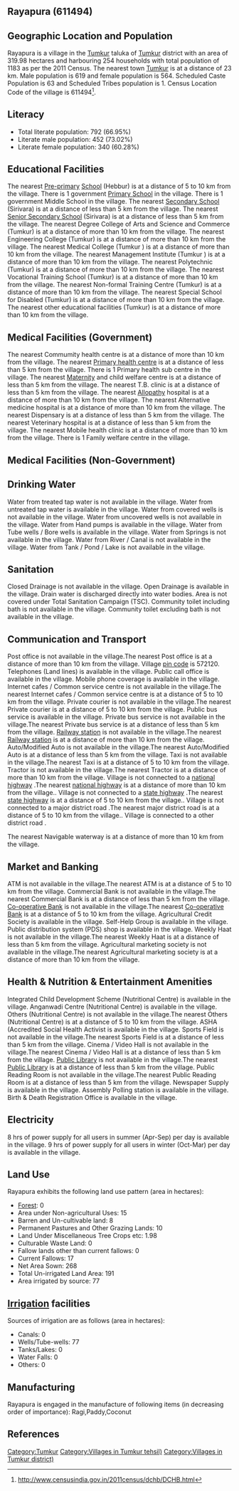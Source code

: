 {{Infobox settlement
| name=Rayapura
| native_name=
| native_name_lang=
| other_name=
| nickname=
| settlement_type=Village
| image_skyline=
| image_alt=
| image_caption=
| pushpin_map=India Karnataka
| pushpin_label_position=right
| pushpin_map_alt=
| pushpin_map_caption=Location in Karnataka, India
| latd=
| latm=
| lats=
| latNS=
| longd=
| longm=
| longs=
| longEW=
| coordinates_display=inline,title
| subdivision_type=Country
| subdivision_name={{flag|India}}
| subdivision_type1=[[States and territories of India|State]]
| subdivision_name1=Karnataka 
| subdivision_type2=[[List of districts of India|District]]
| subdivision_name2=Tumkur
| subdivision_type3=Tahsil
| subdivision_name3=Tumkur 
| website=
| established_title=<!-- Established -->
| established_date=
| founder=
| named_for=
| government_type=
| governing_body=
| unit_pref=Metric=
| area_footnotes=
| area_rank=
| area_total_km2=3.20
| elevation_footnotes=
| elevation_m=
| population_total=1183
| population_as_of=2011
| population_rank=
| population_density_km2=369
| population_demonym=
| population_footnotes=
| demographics_type1=Languages
| demographics1_title1=Official
| demographics1_info1=[[Kannada language|Kannada]]
| timezone1=[[Indian Standard Time|IST]]
| utc_offset1==+5:30
| postal_code_type=[[Postal Index Number|PIN]]
| postal_code=572120
| area_code_type=Telephone code
| area_code=
| registration_plate=
| blank1_name_sec1=Nearest city
| blank1_info_sec1=[[Tumkur]]
| blank2_name_sec1=[[Human sex ratio|Sex ratio]]
| blank2_info_sec1=911 [[male|♂]]/[[female|♀]]
| blank3_name_sec1=Literacy
| blank3_info_sec1=66.95%
| blank1_name_sec2=[[2011 Census of India|2011 census]] code
| blank1_info_sec2=611494
| footnotes=
}}

== Rayapura (611494) ==

== Geographic Location and Population ==

Rayapura is a village in the [[Tumkur ]] taluka of [[Tumkur]] district with an area of 319.98 hectares and harbouring 254 households with total population of 1183 as per the 2011 Census. The nearest town [[Tumkur]] is at a distance of 23 km. Male population is 619 and female population is 564. Scheduled Caste Population is 63 and Scheduled Tribes population is 1. Census Location Code of the village is 611494<ref>http://www.censusindia.gov.in/2011census/dchb/DCHB.html</ref>.


== Literacy ==  
* Total literate population: 792 (66.95%)
* Literate male population: 452 (73.02%)
* Literate female population: 340 (60.28%)


== Educational Facilities ==  
The nearest [[Pre-primary]] [[School]] (Hebbur) is at a distance of 5 to 10 km from the village.
There is 1 government [[Primary School]] in the village.
There is 1 government Middle School in the village.
The nearest [[Secondary School]] (Sirivara) is at a distance of less than 5 km from the village.
The nearest [[Senior Secondary School]] (Sirivara) is at a distance of less than 5 km from the village.
The nearest Degree College of Arts and Science and Commerce (Tumkur) is at a distance of more than 10 km from the village.
The nearest Engineering College (Tumkur) is at a distance of more than 10 km from the village.
The nearest Medical College (Tumkur ) is at a distance of more than 10 km from the village.
The nearest Management Institute (Tumkur ) is at a distance of more than 10 km from the village.
The nearest Polytechnic (Tumkur) is at a distance of more than 10 km from the village.
The nearest Vocational Training School (Tumkur) is at a distance of more than 10 km from the village.
The nearest Non-formal Training Centre (Tumkur) is at a distance of more than 10 km from the village.
The nearest Special School for Disabled (Tumkur) is at a distance of more than 10 km from the village.
The nearest other educational facilities (Tumkur) is at a distance of more than 10 km from the village.


== Medical Facilities (Government) ==
The nearest Commumity health centre is at a distance of more than 10 km from the village.
The nearest [[Primary health centre]] is at a distance of less than 5 km from the village.
There is 1 Primary health sub centre in the village.
The nearest [[Maternity]] and child welfare centre is at a distance of less than 5 km from the village.
The nearest T.B. clinic is at a distance of less than 5 km from the village.
The nearest [[Allopathy]] hospital is at a distance of more than 10 km from the village.
The nearest Alternative medicine hospital is at a distance of more than 10 km from the village.
The nearest Dispensary is at a distance of less than 5 km from the village.
The nearest Veterinary hospital is at a distance of less than 5 km from the village.
The nearest Mobile health clinic is at a distance of more than 10 km from the village.
There is 1 Family welfare centre in the village.


== Medical Facilities (Non-Government) ==











== Drinking Water ==
Water from treated tap water is not available in the village.
Water from untreated tap water is available in the village.
Water from covered wells is not available in the village.
Water from uncovered wells is not available in the village.
Water from Hand pumps is available in the village.
Water from Tube wells / Bore wells is available in the village.
Water from Springs is not available in the village.
Water from River / Canal is not available in the village.
Water from Tank / Pond / Lake is not available in the village.


== Sanitation ==
Closed Drainage is not available in the village.
Open Drainage is available in the village.
Drain water is discharged directly into water bodies.
Area is not covered under Total Sanitation Campaign (TSC).
Community toilet including bath is not available in the village.
Community toilet excluding bath is not available in the village.


== Communication and Transport ==
Post office is not available in the village.The nearest Post office is at a distance of more than 10 km from the village.
Village [[pin code]] is 572120.
Telephones (Land lines) is available in the village.
Public call office is available in the village.
Mobile phone coverage is available in the village.
Internet cafes / Common service centre is not available in the village.The nearest Internet cafes / Common service centre is at a distance of 5 to 10 km from the village.
Private courier is not available in the village.The nearest Private courier is at a distance of 5 to 10 km from the village.
Public bus service is available in the village.
Private bus service is not available in the village.The nearest Private bus service is at a distance of less than 5 km from the village.
[[Railway station]] is not available in the village.The nearest [[Railway station]] is at a distance of more than 10 km from the village.
Auto/Modified Auto is not available in the village.The nearest Auto/Modified Auto is at a distance of less than 5 km from the village.
Taxi is not available in the village.The nearest Taxi is at a distance of 5 to 10 km from the village.
Tractor is not available in the village.The nearest Tractor is at a distance of more than 10 km from the village.
Village is not connected to a [[national highway]] .The nearest [[national highway]] is at a distance of more than 10 km from the village..
Village is not connected to a [[state highway]] .The nearest [[state highway]] is at a distance of 5 to 10 km from the village..
Village is not connected to a major district road   .The nearest major district road   is at a distance of 5 to 10 km from the village..
Village is connected to a other district road  .



The nearest Navigable waterway is at a distance of more than 10 km from the village.



== Market and Banking ==
ATM is not available in the village.The nearest ATM is at a distance of 5 to 10 km from the village.
Commercial Bank is not available in the village.The nearest Commercial Bank is at a distance of less than 5 km from the village.
[[Co-operative Bank]] is not available in the village.The nearest [[Co-operative Bank]] is at a distance of 5 to 10 km from the village.
Agricultural Credit Society is available in the village.
Self-Help Group is available in the village.
Public distribution system (PDS) shop is available in the village.
Weekly Haat is not available in the village.The nearest Weekly Haat is at a distance of less than 5 km from the village.
Agricultural marketing society is not available in the village.The nearest Agricultural marketing society is at a distance of more than 10 km from the village.


== Health & Nutrition & Entertainment Amenities ==
Integrated Child Development Scheme (Nutritional Centre) is available in the village.
Anganwadi Centre (Nutritional Centre) is available in the village.
Others (Nutritional Centre) is not available in the village.The nearest Others (Nutritional Centre) is at a distance of 5 to 10 km from the village.
ASHA (Accredited Social Health Activist is available in the village.
Sports Field is not available in the village.The nearest Sports Field is at a distance of less than 5 km from the village.
Cinema / Video Hall is not available in the village.The nearest Cinema / Video Hall is at a distance of less than 5 km from the village.
[[Public Library]] is not available in the village.The nearest [[Public Library]] is at a distance of less than 5 km from the village.
Public Reading Room is not available in the village.The nearest Public Reading Room is at a distance of less than 5 km from the village.
Newspaper Supply is available in the village.
Assembly Polling station is available in the village.
Birth & Death Registration Office is available in the village.


== Electricity ==






8 hrs of power supply for all users in summer (Apr-Sep) per day is available in the village.
9 hrs of power supply for all users in winter (Oct-Mar) per day is available in the village.


== Land Use ==
Rayapura exhibits the following land use pattern (area in hectares):
* [[Forest]]: 0
* Area under Non-agricultural Uses: 15
* Barren and Un-cultivable land: 8
* Permanent Pastures and Other Grazing Lands: 10
* Land Under Miscellaneous Tree Crops etc: 1.98
* Culturable Waste Land: 0
* Fallow lands other than current fallows: 0
* Current Fallows: 17
* Net Area Sown: 268
* Total Un-irrigated Land Area: 191
* Area irrigated by source: 77


== [[Irrigation]] facilities ==
Sources of irrigation are as follows (area in hectares):
* Canals: 0
* Wells/Tube-wells: 77
* Tanks/Lakes: 0
* Water Falls: 0
* Others: 0


== Manufacturing ==
Rayapura is engaged in the manufacture of following items (in decreasing order of importance): Ragi,Paddy,Coconut


[[Category:Tumkur]]
[[Category:Villages in Tumkur  tehsil)]]
[[Category:Villages in Tumkur district)]]


== References ==
{{Reflist}}


